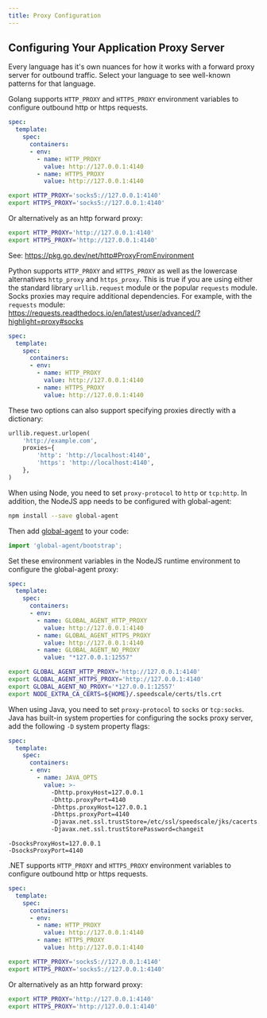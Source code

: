 ```yaml
---
title: Proxy Configuration
---
```



## Configuring Your Application Proxy Server

Every language has it's own nuances for how it works with a forward proxy
server for outbound traffic. Select your language to see well-known patterns
for that language.

<Tabs>

<TabItem value="go" label="Go">

Golang supports `HTTP_PROXY` and `HTTPS_PROXY` environment variables to configure outbound http or https
requests.
<Tabs>
<TabItem value="k8s" label="Kubernetes">

```yaml
spec:
  template:
    spec:
      containers:
      - env:
        - name: HTTP_PROXY
          value: http://127.0.0.1:4140
        - name: HTTPS_PROXY
          value: http://127.0.0.1:4140
```

</TabItem>
<TabItem value="not-k8s" label="Outside of Kubernetes">

```bash
export HTTP_PROXY='socks5://127.0.0.1:4140'
export HTTPS_PROXY='socks5://127.0.0.1:4140'
```

Or alternatively as an http forward proxy:

```bash
export HTTP_PROXY='http://127.0.0.1:4140'
export HTTPS_PROXY='http://127.0.0.1:4140'
```

See: https://pkg.go.dev/net/http#ProxyFromEnvironment
</TabItem>
</Tabs>
</TabItem>

<TabItem value="python" label="Python">

Python supports `HTTP_PROXY` and `HTTPS_PROXY` as well as the lowercase alternatives `http_proxy` and
`https_proxy`. This is true if you are using either the standard library `urllib.request` module or the
popular `requests` module. Socks proxies may require additional dependencies. For example, with the `requests` module:
https://requests.readthedocs.io/en/latest/user/advanced/?highlight=proxy#socks

<Tabs>
<TabItem value="k8s" label="Kubernetes">

```yaml
spec:
  template:
    spec:
      containers:
      - env:
        - name: HTTP_PROXY
          value: http://127.0.0.1:4140
        - name: HTTPS_PROXY
          value: http://127.0.0.1:4140
```

</TabItem>

<TabItem value="not-k8s" label="Outside of Kubernetes">

These two options can also support specifying proxies directly with a dictionary:

```python
urllib.request.urlopen(
    'http://example.com',
    proxies={
        'http': 'http://localhost:4140',
        'https': 'http://localhost:4140',
    },
)
```

</TabItem>
</Tabs>
</TabItem>

<TabItem value="nodejs" label="Node.js">

When using Node, you need to set `proxy-protocol` to `http` or `tcp:http`. In addition, the NodeJS app needs
to be configured with global-agent:

```bash
npm install --save global-agent
```

Then add [global-agent](https://github.com/gajus/global-agent) to your code:

```javascript
import 'global-agent/bootstrap';
```

Set these environment variables in the NodeJS runtime environment to configure the global-agent proxy:

<Tabs>
<TabItem value="k8s" label="Kubernetes">

```yaml
spec:
  template:
    spec:
      containers:
      - env:
        - name: GLOBAL_AGENT_HTTP_PROXY
          value: http://127.0.0.1:4140
        - name: GLOBAL_AGENT_HTTPS_PROXY
          value: http://127.0.0.1:4140
        - name: GLOBAL_AGENT_NO_PROXY
          value: "*127.0.0.1:12557"
```

</TabItem>

<TabItem value="not-k8s" label="Outside of Kubernetes">

```bash
export GLOBAL_AGENT_HTTP_PROXY='http://127.0.0.1:4140'
export GLOBAL_AGENT_HTTPS_PROXY='http://127.0.0.1:4140'
export GLOBAL_AGENT_NO_PROXY='*127.0.0.1:12557'
export NODE_EXTRA_CA_CERTS=${HOME}/.speedscale/certs/tls.crt
```
</TabItem>
</Tabs>

</TabItem>

<TabItem value="java" label="Java">

When using Java, you need to set `proxy-protocol` to `socks` or `tcp:socks`. Java has built-in system
properties for configuring the socks proxy server, add the following `-D` system property flags:

<Tabs>
<TabItem value="k8s" label="Kubernetes">


```yaml
spec:
  template:
    spec:
      containers:
      - env:
        - name: JAVA_OPTS
          value: >-
            -Dhttp.proxyHost=127.0.0.1
            -Dhttp.proxyPort=4140
            -Dhttps.proxyHost=127.0.0.1
            -Dhttps.proxyPort=4140
            -Djavax.net.ssl.trustStore=/etc/ssl/speedscale/jks/cacerts.jks
            -Djavax.net.ssl.trustStorePassword=changeit
```

</TabItem>

<TabItem value="not-k8s" label="Outside of Kubernetes">

```
-DsocksProxyHost=127.0.0.1
-DsocksProxyPort=4140
```
</TabItem>
</Tabs>

</TabItem>

<TabItem value="dotnet" label=".NET">

.NET supports `HTTP_PROXY` and `HTTPS_PROXY` environment variables to configure outbound http or https
requests.
<Tabs>
<TabItem value="k8s" label="Kubernetes">

```yaml
spec:
  template:
    spec:
      containers:
      - env:
        - name: HTTP_PROXY
          value: http://127.0.0.1:4140
        - name: HTTPS_PROXY
          value: http://127.0.0.1:4140
```

</TabItem>
<TabItem value="not-k8s" label="Outside of Kubernetes">

```bash
export HTTP_PROXY='socks5://127.0.0.1:4140'
export HTTPS_PROXY='socks5://127.0.0.1:4140'
```

Or alternatively as an http forward proxy:

```bash
export HTTP_PROXY='http://127.0.0.1:4140'
export HTTPS_PROXY='http://127.0.0.1:4140'
```

</TabItem>
</Tabs>
</TabItem>

</Tabs>
